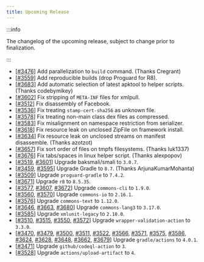 ```yaml
---
title: Upcoming Release
---
```


:::info

The changelog of the upcoming release, subject to change prior to finalization.

:::

- [[#3476](https://github.com/iBotPeaches/Apktool/pull/3476)] Add parallelization to `build` command. (Thanks Cregrant)
- [[#3559](https://github.com/iBotPeaches/Apktool/pull/3559)] Add reproducible builds (drop Proguard for R8).
- [[#3683](https://github.com/iBotPeaches/Apktool/pull/3683)] Add automatic selection of latest apktool to helper scripts. (Thanks codebymikey)
- [[#3602](https://github.com/iBotPeaches/Apktool/issues/3602)] Fix stripping of `META-INF` files for xmlpull.
- [[#3512](https://github.com/iBotPeaches/Apktool/issues/3512)] Fix disassembly of Facebook.
- [[#3536](https://github.com/iBotPeaches/Apktool/issues/3536)] Fix treating `stamp-cert-sha256` as unknown file.
- [[#3578](https://github.com/iBotPeaches/Apktool/issues/3578)] Fix treating non-main class dex files as compressed.
- [[#3583](https://github.com/iBotPeaches/Apktool/issues/3583)] Fix misalignment on namespace restriction from serializer.
- [[#3618](https://github.com/iBotPeaches/Apktool/pull/3618)] Fix resource leak on unclosed ZipFile on framework install.
- [[#3634](https://github.com/iBotPeaches/Apktool/pull/3634)] Fix resource leak on unclosed streams on manifest disassemble. (Thanks azotzot)
- [[#3657](https://github.com/iBotPeaches/Apktool/pull/3657)] Fix sort order of files on tmpfs filesystems. (Thanks luk1337)
- [[#3676](https://github.com/iBotPeaches/Apktool/pull/3676)] Fix tabs/spaces in linux helper script. (Thanks alexpopov)
- [[#3519](https://github.com/iBotPeaches/Apktool/pull/3519), [#3601](https://github.com/iBotPeaches/Apktool/pull/3601)] Upgrade baksmali/smali to `3.0.7`.
- [[#3459](https://github.com/iBotPeaches/Apktool/pull/3459), [#3595](https://github.com/iBotPeaches/Apktool/pull/3595)] Upgrade Gradle to `8.7`. (Thanks ArjunaKumarMohanta)
- [[#3509](https://github.com/iBotPeaches/Apktool/pull/3509)] Upgrade `proguard-gradle` to `7.4.2`.
- [[#3671](https://github.com/iBotPeaches/Apktool/pull/3671)] Upgrade `r8` to `8.5.35`.
- [[#3577](https://github.com/iBotPeaches/Apktool/pull/3577), [#3607](https://github.com/iBotPeaches/Apktool/pull/3607), [#3672](https://github.com/iBotPeaches/Apktool/pull/3672)] Upgrade `commons-cli` to `1.9.0`.
- [[#3560](https://github.com/iBotPeaches/Apktool/pull/3560), [#3570](https://github.com/iBotPeaches/Apktool/pull/3570)] Upgrade `commons-io` to `2.16.1`.
- [[#3576](https://github.com/iBotPeaches/Apktool/pull/3576)] Upgrade `commons-text` to `1.12.0`.
- [[#3646](https://github.com/iBotPeaches/Apktool/pull/3647), [#3663](https://github.com/iBotPeaches/Apktool/pull/3663), [#3680](https://github.com/iBotPeaches/Apktool/pull/3680)] Upgrade `commons-lang3` to `3.17.0`.
- [[#3585](https://github.com/iBotPeaches/Apktool/pull/3585)] Upgrade `xmlunit-legacy` to `2.10.0`.
- [[#3510](https://github.com/iBotPeaches/Apktool/pull/3510), [#3515](https://github.com/iBotPeaches/Apktool/pull/3515), [#3550](https://github.com/iBotPeaches/Apktool/pull/3550), [#3572](https://github.com/iBotPeaches/Apktool/pull/3572)] Upgrade `wrapper-validation-action` to `3.3.0`.
- [[#3470](https://github.com/iBotPeaches/Apktool/pull/3470), [#3479](https://github.com/iBotPeaches/Apktool/pull/3479), [#3500](https://github.com/iBotPeaches/Apktool/pull/3500), [#3511](https://github.com/iBotPeaches/Apktool/pull/3511), [#3522](https://github.com/iBotPeaches/Apktool/pull/3522), [#3566](https://github.com/iBotPeaches/Apktool/pull/3566), [#3571](https://github.com/iBotPeaches/Apktool/pull/3571), [#3575](https://github.com/iBotPeaches/Apktool/pull/3575), [#3586](https://github.com/iBotPeaches/Apktool/pull/3586), [#3624](https://github.com/iBotPeaches/Apktool/pull/3624), [#3628](https://github.com/iBotPeaches/Apktool/pull/3628), [#3648](https://github.com/iBotPeaches/Apktool/pull/3648), [#3662](https://github.com/iBotPeaches/Apktool/pull/3662), [#3679](https://github.com/iBotPeaches/Apktool/pull/3679)] Upgrade `gradle/actions` to `4.0.1`.
- [[#3471](https://github.com/iBotPeaches/Apktool/pull/3471)] Upgrade `github/codeql-action` to `3`.
- [[#3528](https://github.com/iBotPeaches/Apktool/pull/3528)] Upgrade `actions/upload-artifact` to `4`.
